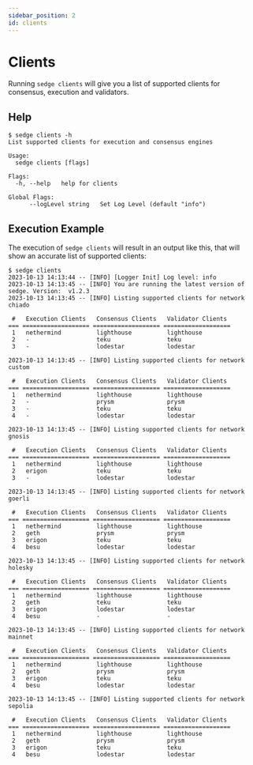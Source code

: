 ```yaml
---
sidebar_position: 2
id: clients
---
```


# Clients

Running `sedge clients` will give you a list of supported clients for consensus, execution and validators.

## Help

```
$ sedge clients -h
List supported clients for execution and consensus engines

Usage:
  sedge clients [flags]

Flags:
  -h, --help   help for clients

Global Flags:
      --logLevel string   Set Log Level (default "info")

```

## Execution Example

The execution of `sedge clients` will result in an output like this, that will show an accurate list of supported clients:

```
$ sedge clients
2023-10-13 14:13:44 -- [INFO] [Logger Init] Log level: info
2023-10-13 14:13:45 -- [INFO] You are running the latest version of sedge. Version:  v1.2.3
2023-10-13 14:13:45 -- [INFO] Listing supported clients for network chiado

 #   Execution Clients   Consensus Clients   Validator Clients
=== =================== =================== ===================
 1   nethermind          lighthouse          lighthouse
 2   -                   teku                teku
 3   -                   lodestar            lodestar

2023-10-13 14:13:45 -- [INFO] Listing supported clients for network custom

 #   Execution Clients   Consensus Clients   Validator Clients
=== =================== =================== ===================
 1   nethermind          lighthouse          lighthouse
 2   -                   prysm               prysm
 3   -                   teku                teku
 4   -                   lodestar            lodestar

2023-10-13 14:13:45 -- [INFO] Listing supported clients for network gnosis

 #   Execution Clients   Consensus Clients   Validator Clients
=== =================== =================== ===================
 1   nethermind          lighthouse          lighthouse
 2   erigon              teku                teku
 3   -                   lodestar            lodestar

2023-10-13 14:13:45 -- [INFO] Listing supported clients for network goerli

 #   Execution Clients   Consensus Clients   Validator Clients
=== =================== =================== ===================
 1   nethermind          lighthouse          lighthouse
 2   geth                prysm               prysm
 3   erigon              teku                teku
 4   besu                lodestar            lodestar

2023-10-13 14:13:45 -- [INFO] Listing supported clients for network holesky

 #   Execution Clients   Consensus Clients   Validator Clients
=== =================== =================== ===================
 1   nethermind          lighthouse          lighthouse
 2   geth                teku                teku
 3   erigon              lodestar            lodestar
 4   besu                -                   -

2023-10-13 14:13:45 -- [INFO] Listing supported clients for network mainnet

 #   Execution Clients   Consensus Clients   Validator Clients
=== =================== =================== ===================
 1   nethermind          lighthouse          lighthouse
 2   geth                prysm               prysm
 3   erigon              teku                teku
 4   besu                lodestar            lodestar

2023-10-13 14:13:45 -- [INFO] Listing supported clients for network sepolia

 #   Execution Clients   Consensus Clients   Validator Clients
=== =================== =================== ===================
 1   nethermind          lighthouse          lighthouse
 2   geth                prysm               prysm
 3   erigon              teku                teku
 4   besu                lodestar            lodestar
```